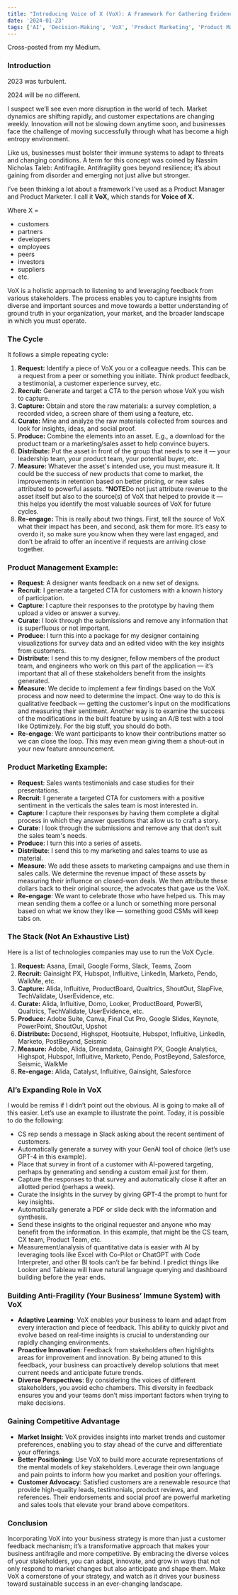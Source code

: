 ```yaml
---
title: "Introducing Voice of X (VoX): A Framework For Gathering Evidence And Making Decisions"
date: '2024-01-23'
tags: ['AI', 'Decision-Making', 'VoX', 'Product Marketing', 'Product Management']
---
```


Cross-posted from my Medium.

### Introduction

2023 was turbulent.

2024 will be no different.

I suspect we’ll see even more disruption in the world of tech. Market dynamics are shifting rapidly, and customer expectations are changing weekly. Innovation will not be slowing down anytime soon, and businesses face the challenge of moving successfully through what has become a high entropy environment.

Like us, businesses must bolster their immune systems to adapt to threats and changing conditions. A term for this concept was coined by Nassim Nicholas Taleb: Antifragile. Antifragility goes beyond resilience; it’s about gaining from disorder and emerging not just alive but stronger.

I’ve been thinking a lot about a framework I’ve used as a Product Manager and Product Marketer. I call it **VoX,** which stands for **Voice of X.**

Where X =

- customers
- partners
- developers
- employees
- peers
- investors
- suppliers
- etc.

VoX is a holistic approach to listening to and leveraging feedback from various stakeholders. The process enables you to capture insights from diverse and important sources and move towards a better understanding of ground truth in your organization, your market, and the broader landscape in which you must operate.

### The Cycle

It follows a simple repeating cycle:

1. **Request:** Identify a piece of VoX you or a colleague needs. This can be a request from a peer or something you initiate. Think product feedback, a testimonial, a customer experience survey, etc.
2. **Recruit:** Generate and target a CTA to the person whose VoX you wish to capture.
3. **Capture:** Obtain and store the raw materials: a survey completion, a recorded video, a screen share of them using a feature, etc.
4. **Curate:** Mine and analyze the raw materials collected from sources and look for insights, ideas, and social proof.
5. **Produce:** Combine the elements into an asset. E.g., a download for the product team or a marketing/sales asset to help convince buyers.
6. **Distribute:** Put the asset in front of the group that needs to see it — your leadership team, your product team, your potential buyer, etc.
7. **Measure:** Whatever the asset's intended use, you must measure it. It could be the success of new products that come to market, the improvements in retention based on better pricing, or new sales attributed to powerful assets. ***NOTE**Do not just attribute revenue to the asset itself but also to the source(s) of VoX that helped to provide it — this helps you identify the most valuable sources of VoX for future cycles.
8. **Re-engage:** This is really about two things. First, tell the source of VoX what their impact has been, and second, ask them for more. It’s easy to overdo it, so make sure you know when they were last engaged, and don’t be afraid to offer an incentive if requests are arriving close together.

### Product Management Example:

- **Request**: A designer wants feedback on a new set of designs.
- **Recruit**: I generate a targeted CTA for customers with a known history of participation.
- **Capture**: I capture their responses to the prototype by having them upload a video or answer a survey.
- **Curate**: I look through the submissions and remove any information that is superfluous or not important.
- **Produce**: I turn this into a package for my designer containing visualizations for survey data and an edited video with the key insights from customers.
- **Distribute**: I send this to my designer, fellow members of the product team, and engineers who work on this part of the application — it’s important that all of these stakeholders benefit from the insights generated.
- **Measure**: We decide to implement a few findings based on the VoX process and now need to determine the impact. One way to do this is qualitative feedback — getting the customer's input on the modifications and measuring their sentiment. Another way is to examine the success of the modifications in the built feature by using an A/B test with a tool like Optimizely. For the big stuff, you should do both.
- **Re-engage**: We want participants to know their contributions matter so we can close the loop. This may even mean giving them a shout-out in your new feature announcement.

### Product Marketing Example:

- **Request**: Sales wants testimonials and case studies for their presentations.
- **Recruit**: I generate a targeted CTA for customers with a positive sentiment in the verticals the sales team is most interested in.
- **Capture**: I capture their responses by having them complete a digital process in which they answer questions that allow us to craft a story.
- **Curate**: I look through the submissions and remove any that don’t suit the sales team's needs.
- **Produce**: I turn this into a series of assets.
- **Distribute**: I send this to my marketing and sales teams to use as material.
- **Measure**: We add these assets to marketing campaigns and use them in sales calls. We determine the revenue impact of these assets by measuring their influence on closed-won deals. We then attribute these dollars back to their original source, the advocates that gave us the VoX.
- **Re-engage**: We want to celebrate those who have helped us. This may mean sending them a coffee or a lunch or something more personal based on what we know they like — something good CSMs will keep tabs on.

### The Stack (Not An Exhaustive List)

Here is a list of technologies companies may use to run the VoX Cycle.

1. **Request:** Asana, Email, Google Forms, Slack, Teams, Zoom
2. **Recruit:** Gainsight PX, Hubspot, Influitive, LinkedIn, Marketo, Pendo, WalkMe, etc.
3. **Capture:** Alida, Influitive, ProductBoard, Qualtrics, ShoutOut, SlapFive, TechValidate, UserEvidence, etc.
4. **Curate:** Alida, Influitive, Domo, Looker, ProductBoard, PowerBI, Qualtrics, TechValidate, UserEvidence, etc.
5. **Produce:** Adobe Suite, Canva, Final Cut Pro, Google Slides, Keynote, PowerPoint, ShoutOut, Upshot
6. **Distribute:** Docsend, Highspot, Hootsuite, Hubspot, Influitive, LinkedIn, Marketo, PostBeyond, Seismic
7. **Measure:** Adobe, Alida, Dreamdata, Gainsight PX, Google Analytics, Highspot, Hubspot, Influitive, Marketo, Pendo, PostBeyond, Salesforce, Seismic, WalkMe
8. **Re-engage:** Alida, Catalyst, Influitive, Gainsight, Salesforce

### AI’s Expanding Role in VoX

I would be remiss if I didn’t point out the obvious. AI is going to make all of this easier. Let’s use an example to illustrate the point. Today, it is possible to do the following:

- CS rep sends a message in Slack asking about the recent sentiment of customers.
- Automatically generate a survey with your GenAI tool of choice (let’s use GPT-4 in this example).
- Place that survey in front of a customer with AI-powered targeting, perhaps by generating and sending a custom email just for them.
- Capture the responses to that survey and automatically close it after an allotted period (perhaps a week).
- Curate the insights in the survey by giving GPT-4 the prompt to hunt for key insights.
- Automatically generate a PDF or slide deck with the information and synthesis.
- Send these insights to the original requester and anyone who may benefit from the information. In this example, that might be the CS team, CX team, Product Team, etc.
- Measurement/analysis of quantitative data is easier with AI by leveraging tools like Excel with Co-Pilot or ChatGPT with Code Interpreter, and other BI tools can’t be far behind. I predict things like Looker and Tableau will have natural language querying and dashboard building before the year ends.

### Building Anti-Fragility (Your Business’ Immune System) with VoX

- **Adaptive Learning**: VoX enables your business to learn and adapt from every interaction and piece of feedback. This ability to quickly pivot and evolve based on real-time insights is crucial to understanding our rapidly changing environments.
- **Proactive Innovation**: Feedback from stakeholders often highlights areas for improvement and innovation. By being attuned to this feedback, your business can proactively develop solutions that meet current needs and anticipate future trends.
- **Diverse Perspectives**: By considering the voices of different stakeholders, you avoid echo chambers. This diversity in feedback ensures you and your teams don’t miss important factors when trying to make decisions.

### Gaining Competitive Advantage

- **Market Insight**: VoX provides insights into market trends and customer preferences, enabling you to stay ahead of the curve and differentiate your offerings.
- **Better Positioning**: Use VoX to build more accurate representations of the mental models of key stakeholders. Leverage their own language and pain points to inform how you market and position your offerings.
- **Customer Advocacy**: Satisfied customers are a renewable resource that provide high-quality leads, testimonials, product reviews, and references. Their endorsements and social proof are powerful marketing and sales tools that elevate your brand above competitors.

### Conclusion

Incorporating VoX into your business strategy is more than just a customer feedback mechanism; it’s a transformative approach that makes your business antifragile and more competitive. By embracing the diverse voices of your stakeholders, you can adapt, innovate, and grow in ways that not only respond to market changes but also anticipate and shape them. Make VoX a cornerstone of your strategy, and watch as it drives your business toward sustainable success in an ever-changing landscape.